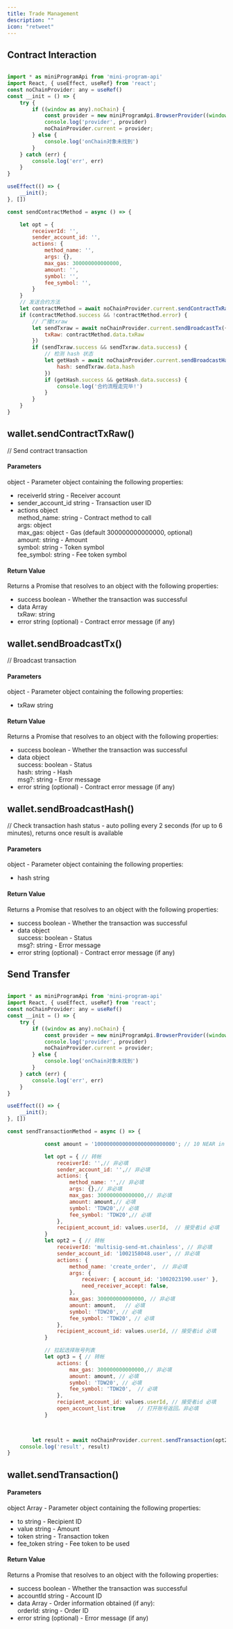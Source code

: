 ```yaml
---
title: Trade Management
description: ""
icon: "retweet"
---
```


## Contract Interaction

```javascript

import * as miniProgramApi from 'mini-program-api'
import React, { useEffect, useRef} from 'react';
const noChainProvider: any = useRef()
const __init = () => {
    try {
        if ((window as any).noChain) {
            const provider = new miniProgramApi.BrowserProvider((window as any).noChain);
            console.log('provider', provider)
            noChainProvider.current = provider;
        } else {
            console.log('onChain对象未找到')
        }
    } catch (err) {
        console.log('err', err)
    }
}

useEffect(() => {
    __init();
}, [])

const sendContractMethod = async () => {

    let opt = {
        receiverId: '',
        sender_account_id: '',
        actions: {
            method_name: '',
            args: {},
            max_gas: 300000000000000,
            amount: '',
            symbol: '',
            fee_symbol: '',
        }
    }
    // 发送合约方法
    let contractMethod = await noChainProvider.current.sendContractTxRaw(opt);
    if (contractMethod.success && !contractMethod.error) {
        // 广播txraw
        let sendTxraw = await noChainProvider.current.sendBroadcastTx({
            txRaw: contractMethod.data.txRaw
        })
        if (sendTxraw.success && sendTxraw.data.success) {
            // 检测 hash 状态
            let getHash = await noChainProvider.current.sendBroadcastHash({
                hash: sendTxraw.data.hash
            })
            if (getHash.success && getHash.data.success) {
                console.log('合约流程走完毕!') 
            }
        }
    }
}
```

## wallet.sendContractTxRaw() 
// Send contract transaction

#### Parameters  
object - Parameter object containing the following properties:  
- receiverId string - Receiver account  
- sender_account_id string - Transaction user ID  
- actions object  
  method_name: string - Contract method to call  
  args: object  
  max_gas: object - Gas (default 300000000000000, optional)  
  amount: string - Amount  
  symbol: string - Token symbol  
  fee_symbol: string - Fee token symbol  

#### Return Value  
Returns a Promise that resolves to an object with the following properties:  
- success boolean - Whether the transaction was successful  
- data Array  
  txRaw: string  
- error string (optional) - Contract error message (if any)


## wallet.sendBroadcastTx() 
// Broadcast transaction

#### Parameters  
object - Parameter object containing the following properties:  
- txRaw string 

#### Return Value  
Returns a Promise that resolves to an object with the following properties:  
- success boolean - Whether the transaction was successful  
- data object  
  success: boolean - Status  
  hash: string - Hash  
  msg?: string - Error message  
- error string (optional) - Contract error message (if any)

## wallet.sendBroadcastHash() 
// Check transaction hash status - auto polling every 2 seconds (for up to 6 minutes), returns once result is available

#### Parameters  
object - Parameter object containing the following properties:  
- hash string

#### Return Value  
Returns a Promise that resolves to an object with the following properties:  
- success boolean - Whether the transaction was successful  
- data object  
  success: boolean - Status  
  msg?: string - Error message  
- error string (optional) - Contract error message (if any)


## Send Transfer

```javascript

import * as miniProgramApi from 'mini-program-api'
import React, { useEffect, useRef} from 'react';
const noChainProvider: any = useRef()
const __init = () => {
    try {
        if ((window as any).noChain) {
            const provider = new miniProgramApi.BrowserProvider((window as any).noChain);
            console.log('provider', provider)
            noChainProvider.current = provider;
        } else {
            console.log('onChain对象未找到')
        }
    } catch (err) {
        console.log('err', err)
    }
}

useEffect(() => {
    __init();
}, [])

const sendTransactionMethod = async () => {

            const amount = '10000000000000000000000000'; // 10 NEAR in yoctoNEAR

            let opt = { // 转帐
                receiverId: '',// 非必填
                sender_account_id: '',// 非必填
                actions: {
                    method_name: '',// 非必填
                    args: {},// 非必填
                    max_gas: 300000000000000,// 非必填
                    amount: amount,// 必填
                    symbol: 'TDW20',// 必填
                    fee_symbol: 'TDW20',// 必填
                },
                recipient_account_id: values.userId,  // 接受者id 必填
            }
            let opt2 = { // 转帐
                receiverId: 'multisig-send-mt.chainless', // 非必填
                sender_account_id: '1002158048.user', // 非必填
                actions: {
                    method_name: 'create_order',  // 非必填
                    args: {
                        receiver: { account_id: '1002023190.user' },
                        need_receiver_accept: false,
                    },
                    max_gas: 300000000000000, // 非必填
                    amount: amount,   // 必填
                    symbol: 'TDW20', // 必填
                    fee_symbol: 'TDW20', // 必填
                },
                recipient_account_id: values.userId, // 接受者id 必填
            }

            // 拉起选择账号列表
            let opt3 = { // 转帐
                actions: {
                    max_gas: 300000000000000,// 非必填
                    amount: amount, // 必填
                    symbol: 'TDW20', // 必填
                    fee_symbol: 'TDW20',  // 必填
                },
                recipient_account_id: values.userId, // 接受者id 必填
                open_account_list:true    // 打开账号返回。非必填
            }

          

        let result = await noChainProvider.current.sendTransaction(opt2)
    console.log('result', result)
}
```

## wallet.sendTransaction()

#### Parameters  
object Array - Parameter object containing the following properties:  
- to string - Recipient ID  
-  value string - Amount  
- token string - Transaction token  
-  fee_token string - Fee token to be used  

#### Return Value  
Returns a Promise that resolves to an object with the following properties:  
- success boolean - Whether the transaction was successful  
- accountId string - Account ID  
- data Array - Order information obtained (if any):  
  orderId: string - Order ID  
- error string (optional) - Error message (if any)

